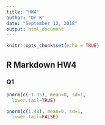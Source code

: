 ```yaml
---
title: "HW4"
author: "Dr K"
date: "September 12, 2018"
output: html_document
---
```


```r
knitr::opts_chunk$set(echo = TRUE)
```

## R Markdown  HW4

### Q1

```r
pnorm(c(-1.35), mean=0, sd=1, 
  lower.tail=TRUE)
```

```r
pnorm(c(1.48), mean=0, sd=1, 
  lower.tail=FALSE)
```


